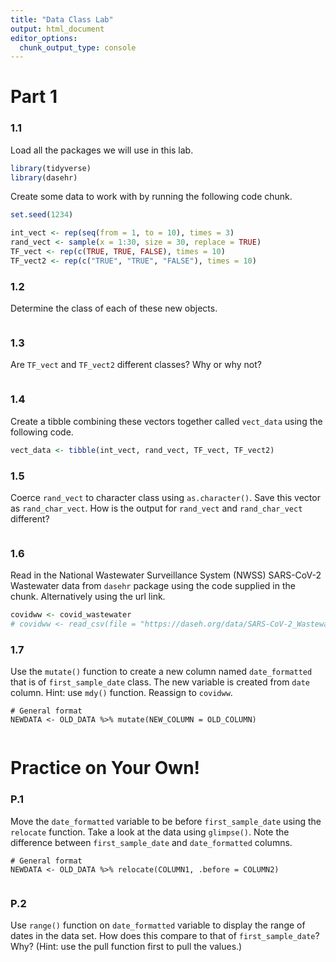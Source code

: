 ```yaml
---
title: "Data Class Lab"
output: html_document
editor_options: 
  chunk_output_type: console
---
```


# Part 1

### 1.1

Load all the packages we will use in this lab. 

```r
library(tidyverse)
library(dasehr)
```

Create some data to work with by running the following code chunk.

```r
set.seed(1234)

int_vect <- rep(seq(from = 1, to = 10), times = 3)
rand_vect <- sample(x = 1:30, size = 30, replace = TRUE)
TF_vect <- rep(c(TRUE, TRUE, FALSE), times = 10)
TF_vect2 <- rep(c("TRUE", "TRUE", "FALSE"), times = 10)
```

### 1.2

Determine the class of each of these new objects.

```r

```

### 1.3

Are `TF_vect` and `TF_vect2` different classes? Why or why not?

```r

```

### 1.4

Create a tibble combining these vectors together called `vect_data` using the following code.

```r
vect_data <- tibble(int_vect, rand_vect, TF_vect, TF_vect2)
```

### 1.5

Coerce `rand_vect` to character class using `as.character()`. Save this vector as `rand_char_vect`. How is the output for `rand_vect` and `rand_char_vect` different?

```r

```

### 1.6

Read in the National Wastewater Surveillance System (NWSS) SARS-CoV-2 Wastewater data from `dasehr` package using the code supplied in the chunk. Alternatively using the url link.

```r
covidww <- covid_wastewater
# covidww <- read_csv(file = "https://daseh.org/data/SARS-CoV-2_Wastewater_Data.csv")
```

### 1.7

Use the `mutate()` function to create a new column named `date_formatted` that is of `first_sample_date` class. The new variable is created from `date` column. Hint: use `mdy()` function. Reassign to `covidww`.

```
# General format
NEWDATA <- OLD_DATA %>% mutate(NEW_COLUMN = OLD_COLUMN)
```

```r

```


# Practice on Your Own!

### P.1

Move the `date_formatted` variable to be before `first_sample_date` using the `relocate` function. Take a look at the data using `glimpse()`. Note the difference between `first_sample_date` and `date_formatted` columns.

```
# General format
NEWDATA <- OLD_DATA %>% relocate(COLUMN1, .before = COLUMN2)
```

```r

```

### P.2

Use `range()` function on `date_formatted` variable to display the range of dates in the data set. How does this compare to that of `first_sample_date`? Why? (Hint: use the pull function first to pull the values.)

```r

```
